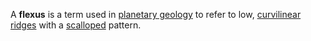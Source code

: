 A '''flexus''' is a term used in [[planetary geology]] to refer to low, [[curvilinear]] [[ridge]]s with a [[scallop]]ed pattern.

{{stub}}